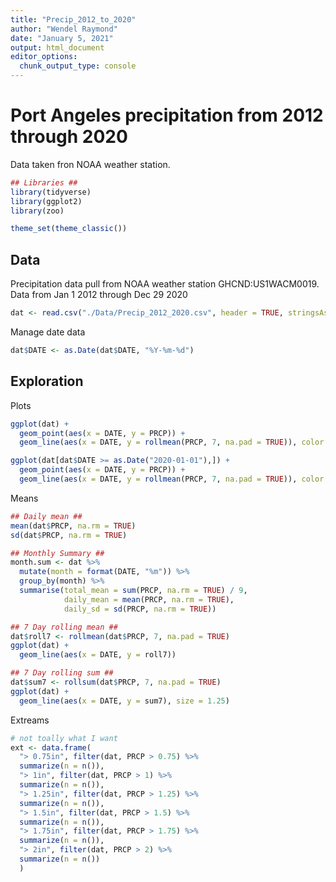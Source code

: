 ```yaml
---
title: "Precip_2012_to_2020"
author: "Wendel Raymond"
date: "January 5, 2021"
output: html_document
editor_options: 
  chunk_output_type: console
---
```


# Port Angeles precipitation from 2012 through 2020
Data taken fron NOAA weather station.

```r
## Libraries ##
library(tidyverse)
library(ggplot2)
library(zoo)

theme_set(theme_classic())
```

## Data
Precipitation data pull from NOAA weather station GHCND:US1WACM0019. Data from Jan 1 2012 through Dec 29 2020

```r
dat <- read.csv("./Data/Precip_2012_2020.csv", header = TRUE, stringsAsFactors = FALSE)
```

Manage date data
```r
dat$DATE <- as.Date(dat$DATE, "%Y-%m-%d")
```

## Exploration

Plots
```r
ggplot(dat) +
  geom_point(aes(x = DATE, y = PRCP)) +
  geom_line(aes(x = DATE, y = rollmean(PRCP, 7, na.pad = TRUE)), color = "red", size = 1.5)

ggplot(dat[dat$DATE >= as.Date("2020-01-01"),]) +
  geom_point(aes(x = DATE, y = PRCP)) +
  geom_line(aes(x = DATE, y = rollmean(PRCP, 7, na.pad = TRUE)), color = "red", size = 1.5)
```

Means
```r
## Daily mean ##
mean(dat$PRCP, na.rm = TRUE)
sd(dat$PRCP, na.rm = TRUE)

## Monthly Summary ##
month.sum <- dat %>% 
  mutate(month = format(DATE, "%m")) %>%
  group_by(month) %>%
  summarise(total_mean = sum(PRCP, na.rm = TRUE) / 9,
            daily_mean = mean(PRCP, na.rm = TRUE),
            daily_sd = sd(PRCP, na.rm = TRUE))

## 7 Day rolling mean ##
dat$roll7 <- rollmean(dat$PRCP, 7, na.pad = TRUE)
ggplot(dat) +
  geom_line(aes(x = DATE, y = roll7))

## 7 Day rolling sum ##
dat$sum7 <- rollsum(dat$PRCP, 7, na.pad = TRUE)
ggplot(dat) +
  geom_line(aes(x = DATE, y = sum7), size = 1.25)

```


Extreams
```r
# not toally what I want
ext <- data.frame(
  "> 0.75in", filter(dat, PRCP > 0.75) %>% 
  summarize(n = n()),
  "> 1in", filter(dat, PRCP > 1) %>% 
  summarize(n = n()),
  "> 1.25in", filter(dat, PRCP > 1.25) %>% 
  summarize(n = n()),
  "> 1.5in", filter(dat, PRCP > 1.5) %>% 
  summarize(n = n()),
  "> 1.75in", filter(dat, PRCP > 1.75) %>% 
  summarize(n = n()),
  "> 2in", filter(dat, PRCP > 2) %>% 
  summarize(n = n())
  )
```

